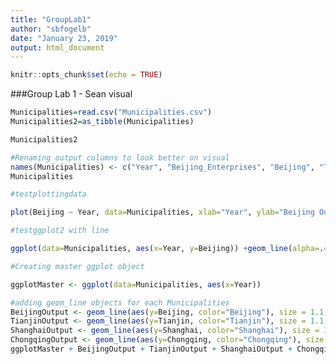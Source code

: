 ---
title: "GroupLab1"
author: "sbfogelb"
date: "January 23, 2019"
output: html_document
---

```{r setup, include=FALSE}
knitr::opts_chunk$set(echo = TRUE)
```

###Group Lab 1 - Sean visual

```{r}
Municipalities=read.csv("Municipalities.csv")
Municipalities2=as_tibble(Municipalities)

Municipalities2
```

```{r}
#Renaming output columns to look better on visual
names(Municipalities) <- c("Year", "Beijing_Enterprises", "Beijing", "Tianjin_Enterprises", "Tianjin", "Shanghai_Enterprises", "Shanghai", "Chongqing_Enterprises", "Chongqing")
Municipalities
```

```{r}
#testplottingdata

plot(Beijing ~ Year, data=Municipalities, xlab="Year", ylab="Beijing Output", main="Beijing Output 1949-2017", col="blue", cex=2, pch=18)

```

```{r}
#testggplot2 with line

ggplot(data=Municipalities, aes(x=Year, y=Beijing)) +geom_line(alpha=.4) +xlab("Year") +ylab("Beijing Output") +ggtitle("Beijing Output 1949-2017") +theme_bw()

```

```{r}
#Creating master ggplot object

ggplotMaster <- ggplot(data=Municipalities, aes(x=Year))

```

```{r}
#adding geom_line objects for each Municipalities
BeijingOutput <- geom_line(aes(y=Beijing, color="Beijing"), size = 1.1, alpha = 0.5) 
TianjinOutput <- geom_line(aes(y=Tianjin, color="Tianjin"), size = 1.1, alpha = 0.5) 
ShanghaiOutput <- geom_line(aes(y=Shanghai, color="Shanghai"), size = 1.1, alpha = 0.5) 
ChongqingOutput <- geom_line(aes(y=Chongqing, color="Chongqing"), size = 1.1, alpha = 0.5) 
ggplotMaster + BeijingOutput + TianjinOutput + ShanghaiOutput + ChongqingOutput + ggtitle("Change in Municipality Output 1949-2017") + theme(plot.title = element_text(hjust = 0.5)) + ylab("Output")

```